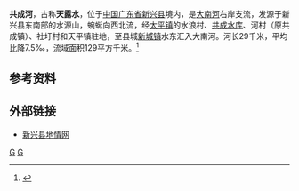 {{Infobox River
  | river_name      =共成河
  | image_name      = 
  | image_size      = 
  | caption         = 
  | origin          = [[广东省|广东省]][[新兴县|新兴县]]水源山
  | mouth           = 广东省新兴县[[新城镇_(新兴县)|新城镇]]水东[[大南河_(新兴江)|大南河]]
  | basin_countries = 
  | length          = 29 km
  | elevation       = 
  | mouth_elevation = 
  | discharge       = 
  | watershed       = 129 km<sup>2</sup>
}}
'''共成河'''，古称'''天露水'''，位于[[中国|中国]][[广东省|广东省]][[新兴县|新兴县]]境内，是[[大南河_(新兴江)|大南河]]右岸支流，发源于新兴县东南部的水源山，蜿蜒向西北流，经[[太平镇_(新兴县)|太平镇]]的水浪村、[[共成水库|共成水库]]、河村（原共成镇）、社圩村和天平镇驻地，至县城[[新城镇_(新兴县)|新城镇]]水东汇入大南河。河长29千米，平均比降7.5‰，流域面积129平方千米。<ref name="中国河湖大典">{{cite book zh |author=《[[中国河湖大典|中国河湖大典]]》编纂委员会 |title=《中国河湖大典·珠江卷》 |format=M|edition=1 |location=北京 |publisher=中国水利水电出版社 |date=2013年1月 |pages=216页 |id= ISBN 978-7-5170-0561-2}}</ref>

==参考资料==
{{reflist}}
==外部链接==
*[https://web.archive.org/web/20131016061741/http://www.gd-info.gov.cn/shtml/yfxinxing/renshixinxing/xinxinggaikuang/heliushuiwen/2010/01/29/18237.shtml 新兴县地情网]

[[Category:新興江水系|G]]
[[Category:广东河流|G]]